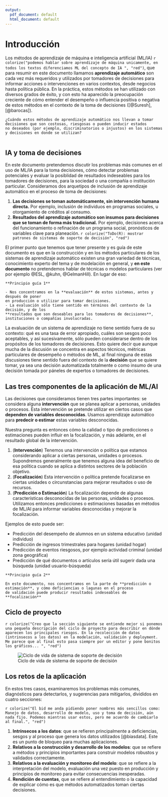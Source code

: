```yaml
---
output:
  pdf_document: default
  html_document: default
---
```

\mainmatter

# Introducción {#intro}

Los métodos de aprendizaje de máquina e inteligencia artificial (ML/IA) `r colorize("podemos hablar sobre aprendizaje de máquina unicamente, en todos los textos diferenciamos ML del concepto de IA ", "red")`, 
que para resumir en este documento llamamos **aprendizaje automático** son cada vez más requeridos
y utilizados por tomadores de decisiones para informar acciones o intervenciones en varios contextos,
desde negocios hasta política pública. En la práctica, estos métodos se han utilizado con diversos
grados de éxito, y con esto ha aparecido la preocupación creciente de cómo entender 
el desempeño o influencia positiva o negativa de estos métodos en el contexto de la toma de decisiones ([@Suresh], [@barocas]).

```block2

¿Cuándo estos métodos de aprendizaje automático nos llevan a tomar decisiones que son costosas, riesgosas o pueden inducir estados
no deseados (por ejemplo, discriminatorios o injustos) en los sistemas y decisiones en donde se utilizan?
  
```


## IA y toma de decisiones

En este documento pretendemos discutir los problemas más comunes en el uso de ML/IA para la
toma decisiones, cómo detectar problemas potenciales y evaluar la posiblidad de resultados indeseables
para los tomadores de decisiones, para la sociedad o una compañía o institución particular. Consideramos
dos arquetipos de inclusión de aprendizaje automático en el proceso de toma de decisiones:

1. **Las decisiones se toman automáticamente, sin intervención humana directa.** 
Por ejemplo, inclusión de individuos en programas sociales, u otorgamiento de créditos al consumo.
2. **Resultados del aprendizaje automático son insumos para decisiones que se toman de forma más tradicional.** Por ejemplo, decisiones acerca del funcionamiento o refinación de un programa social, pronósticos  de variables clave para planeación.
`r colorize("ToDo(R): mostrar patrones de sistemas de soporte de decisión", "red")`

El primer punto que tenemos que tener presente y es guía de este documento es que
en la construcción y en los métodos particulares de los sistemas de aprendizaje automático existen una gran variedad de técnicas, conocimiento experto del tema y de modelación en general, y **en este documento** no pretendemos hablar
de técnicas o modelos particulares (ver por ejemplo @ESL, @kuhn, @GelmanHill). En lugar de eso:

```block2
**Principio guía 1**

- Nos concentramos en la **evaluación** de estos sistemas, antes y después de poner 
en producción o utilizar para tomar decisiones.
- La evaluación sólo tiene sentido en términos del contexto de la decisión, y de los
**resultados que son deseables para los tomadores de decisiones**, instituciones o compañías involucradas.

```


La evaluación de un sistema de aprendizaje no tiene sentido fuera de su contexto: qué es una tasa
de error apropiado, cuáles son sesgos poco aceptables, y así sucesivamente, sólo pueden considerarse
dentro de los propósitos de los tomadores de decisiones. Esto quiere decir que 
aunque mucha de la discusión se concentra en 
aspectos técnicos, métricas particulares de desempeño o métodos de ML, al final
ninguna de estas discusiones tiene sentido fuera del contexto de la **decisión** que
se quiere tomar, ya sea una decisión automatizada totalmente o como insumo de una decisión
tomada por páneles de expertos o tomadores de decisiones.


## Las tres componentes de la aplicación de ML/AI

Las decisiones que consideramos tienen tres partes importantes: se considera 
alguna **intervención** que se
planea aplicar a personas, unidades o procesos. Esta intervención se pretende utilizar en ciertos casos
que **dependen de variables desconocidas**. Usamos aprendizaje automático para **predecir o estimar** estas variables desconocidas.

Nuestra pregunta es entonces cómo la calidad o tipo de predicciones o estimaciones pueden
influir en la focalización, y más adelante, en el resultado global de la intervención.

1. (**Intervención**) Tenemos una intervención o política que estamos considerando aplicar a ciertas
personas, unidades o procesos. Supondremos generalmente que tenemos alguna idea del beneficio de esa política cuando se aplica a distintos sectores de la población objetivo.
2. (**Focalización**) Esta intervención o política pretende focalizarse en ciertas unidades o circunstancias para mejorar resultados o uso de recursos.
3. (**Predicción o Estimación**) La focalización depende de algunas características desconocidas de las personas, unidades o procesos. Utilizamos entonces predicciones o estimaciones basadas en métodos de ML/AI para informar variables desconocidas y mejorar la focalización.

Ejemplos de esto puede ser:

- Predicción del desempeño de alumnos en un sistema educativo (unidad individuo)
- Predicción de ingresos trimestrales para hogares (unidad hogar)
- Predicción de eventos riesgosos, por ejemplo actividad criminal (unidad zona geográfica)
- Predicción de qué documentos o artículos sería útil sugerir dada una búsqueda (unidad
usuario-búsqueda)


```block2
**Principio guía 2**

En este documento, nos concentramos en la parte de **predicción o estimación**, y cómo deficiencias o lagunas en el proceso
de validación puede producir resultados indeseables de **focalización**
```

\pagebreak


## Ciclo de proyecto

`r colorize("Creo que la sección siguiente se entiende mejor si ponemos una pequeña descripción del ciclo de proyecto para describir en dónde aparecen los principales riesgos. En la recolección de datos (intrinsecos a los datos) en la modelación, validación y deployment. Me parece que al final esto pasa siempre por un editor y pone bonitos los gráficos... ", "red")`

![Ciclo de vida de sistema de soporte de decisión](images/image6.png)


## Los retos de la aplicación

En estos tres casos, examinaremos los problemas más comunes, diagnósticos para detectarlos, y sugerencias
para mitigarlos, divididos en cuatro secciones:

`r colorize("El bid me anda pidiendo poner nombres más sencillos como: Manejo de datos, desarrollo de modelo, uso y toma de decisión, aún nada fijo. Podemos mientras usar estos, pero me acuerdo de cambiarlo al final.", "red")`

1. **Intrínsecos a los datos**: que se refieren principalmente a deficiencias, sesgos y al proceso que genera los datos utilizados [@biasdata]. Este es un punto de bloqueo para muchas aplicaciones.
2. **Relativos a la construcción y desarrollo de los modelos**: que se refiere a métodos y principios importantes para construir modelos robustos y validados correctamente.
3. **Relativos a la evaluación y monitoreo del modelo**: que se refiere a la interpretación del modelo, evaluación una vez puesto en producción y principios de monitoreo para evitar consecuencias inesperadas.
4. **Rendición de cuentas**, que se refiere al entendimiento o la capacidad de explicar
cómo es que métodos automatizados toman ciertas decisiones.


